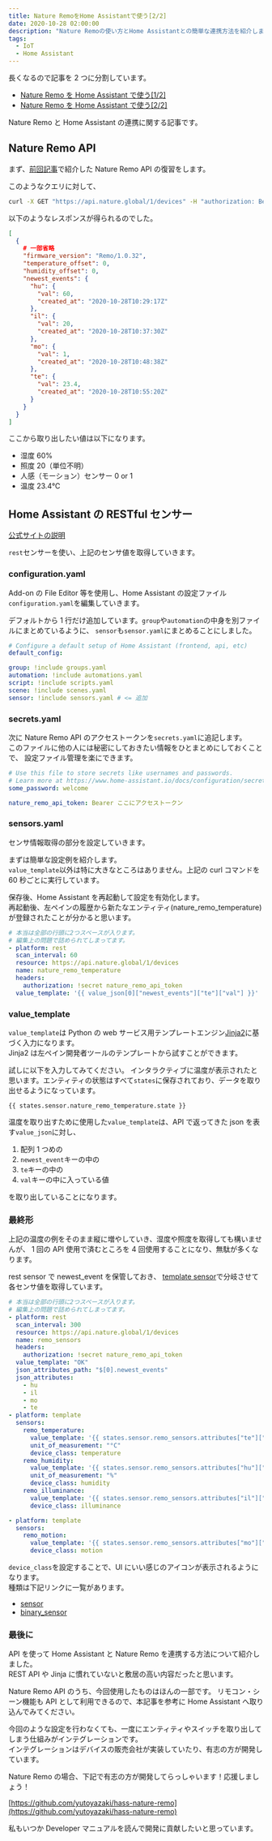 ```yaml
---
title: Nature RemoをHome Assistantで使う[2/2]
date: 2020-10-28 02:00:00
description: "Nature Remoの使い方とHome Assistantとの簡単な連携方法を紹介します。"
tags:
  - IoT
  - Home Assistant
---
```



長くなるので記事を 2 つに分割しています。

- [Nature Remo を Home Assistant で使う[1/2]](/nature-remoを-home-assistantで使う-1-2)
- [Nature Remo を Home Assistant で使う[2/2]](/nature-remoを-home-assistantで使う-2-2)

Nature Remo と Home Assistant の連携に関する記事です。

<RakutenAffiliate
  url="https://hb.afl.rakuten.co.jp/ichiba/1d756ea1.2a4ca8db.1d756ea2.2302b4a0/?pc=https%3A%2F%2Fitem.rakuten.co.jp%2Fnature-remo%2Fremo-1w3%2F&link_type=picttext&ut=eyJwYWdlIjoiaXRlbSIsInR5cGUiOiJwaWN0dGV4dCIsInNpemUiOiIyNDB4MjQwIiwibmFtIjoxLCJuYW1wIjoicmlnaHQiLCJjb20iOjEsImNvbXAiOiJkb3duIiwicHJpY2UiOjEsImJvciI6MSwiY29sIjoxLCJiYnRuIjoxLCJwcm9kIjowLCJhbXAiOmZhbHNlfQ%3D%3D"
  title="Nature スマートリモコン Nature Remo 3 家電コントロール Amazon Alexa / Google Home / Siri 対応 GPS連携 温度センサー Bluetooth Low Energy Remo-1W3"
  imgurl="https://hbb.afl.rakuten.co.jp/hgb/1d756ea1.2a4ca8db.1d756ea2.2302b4a0/?me_id=1378660&item_id=10000006&pc=https%3A%2F%2Fthumbnail.image.rakuten.co.jp%2F%400_mall%2Fnature-remo%2Fcabinet%2Fremo-1w3%2Fimgrc0074113842.jpg%3F_ex%3D240x240&s=240x240&t=picttext"
  value="価格：9980円（税込、送料無料)"
  value_date="(2020/10/28時点)"
/>

## Nature Remo API

まず、[前回記事](/nature-remoを-home-assistantで使う-1-2)で紹介した Nature Remo API の復習をします。

このようなクエリに対して、

```bash
curl -X GET "https://api.nature.global/1/devices" -H "authorization: Bearer ここにアクセストークン" | jq
```

以下のようなレスポンスが得られるのでした。

```json
[
  {
    # 一部省略
    "firmware_version": "Remo/1.0.32",
    "temperature_offset": 0,
    "humidity_offset": 0,
    "newest_events": {
      "hu": {
        "val": 60,
        "created_at": "2020-10-28T10:29:17Z"
      },
      "il": {
        "val": 20,
        "created_at": "2020-10-28T10:37:30Z"
      },
      "mo": {
        "val": 1,
        "created_at": "2020-10-28T10:48:38Z"
      },
      "te": {
        "val": 23.4,
        "created_at": "2020-10-28T10:55:20Z"
      }
    }
  }
]
```

ここから取り出したい値は以下になります。

- 湿度 60%
- 照度 20（単位不明）
- 人感（モーション）センサー 0 or 1
- 温度 23.4℃

## Home Assistant の RESTful センサー

[公式サイトの説明](https://www.home-assistant.io/integrations/rest/)

`rest`センサーを使い、上記のセンサ値を取得していきます。

### configuration.yaml

Add-on の File Editor 等を使用し、Home Assistant の設定ファイル`configuration.yaml`を編集していきます。

デフォルトから 1 行だけ追加しています。`group`や`automation`の中身を別ファイルにまとめているように、
`sensor`も`sensor.yaml`にまとめることにしました。

```yaml:title=configuration.yaml
# Configure a default setup of Home Assistant (frontend, api, etc)
default_config:

group: !include groups.yaml
automation: !include automations.yaml
script: !include scripts.yaml
scene: !include scenes.yaml
sensor: !include sensors.yaml # <= 追加
```

### secrets.yaml

次に Nature Remo API のアクセストークンを`secrets.yaml`に追記します。  
このファイルに他の人には秘密にしておきたい情報をひとまとめにしておくことで、
設定ファイル管理を楽にできます。

```yaml:title=secrets.yaml
# Use this file to store secrets like usernames and passwords.
# Learn more at https://www.home-assistant.io/docs/configuration/secrets/
some_password: welcome

nature_remo_api_token: Bearer ここにアクセストークン
```

### sensors.yaml

センサ情報取得の部分を設定していきます。

まずは簡単な設定例を紹介します。  
`value_template`以外は特に大きなところはありません。上記の curl コマンドを 60 秒ごとに実行しています。

保存後、Home Assistant を再起動して設定を有効化します。  
再起動後、左ペインの履歴から新たなエンティティ(nature_remo_temperature)が登録されたことが分かると思います。

```yaml:title=sensors.yaml
# 本当は全部の行頭に2つスペースが入ります。
# 編集上の問題で詰められてしまってます。
- platform: rest
  scan_interval: 60
  resource: https://api.nature.global/1/devices
  name: nature_remo_temperature
  headers:
    authorization: !secret nature_remo_api_token
  value_template: '{{ value_json[0]["newest_events"]["te"]["val"] }}'
```

### value_template

`value_template`は Python の web サービス用テンプレートエンジン[Jinja2](https://jinja.palletsprojects.com/en/2.11.x/)に基づく入力になります。  
Jinja2 は左ペイン開発者ツールのテンプレートから試すことができます。

試しに以下を入力してみてください。
インタラクティブに温度が表示されたと思います。エンティティの状態はすべて`states`に保存されており、データを取り出せるようになっています。

```
{{ states.sensor.nature_remo_temperature.state }}
```

温度を取り出すために使用した`value_template`は、API で返ってきた json を表す`value_json`に対し、

1. 配列 1 つめの
1. `newest_event`キーの中の
1. `te`キーの中の
1. `val`キーの中に入っている値

を取り出していることになります。

### 最終形

上記の温度の例をそのまま縦に増やしていき、湿度や照度を取得しても構いませんが、
1 回の API 使用で済むところを 4 回使用することになり、無駄が多くなります。

rest sensor で newest_event を保管しておき、
[template sensor](https://www.home-assistant.io/integrations/template/)で分岐させて各センサ値を取得しています。

```yaml:title=sensors.yaml
# 本当は全部の行頭に2つスペースが入ります。
# 編集上の問題で詰められてしまってます。
- platform: rest
  scan_interval: 300
  resource: https://api.nature.global/1/devices
  name: remo_sensors
  headers:
    authorization: !secret nature_remo_api_token
  value_template: "OK"
  json_attributes_path: "$[0].newest_events"
  json_attributes:
    - hu
    - il
    - mo
    - te
- platform: template
  sensors:
    remo_temperature:
      value_template: '{{ states.sensor.remo_sensors.attributes["te"]["val"] }}'
      unit_of_measurement: "°C"
      device_class: temperature
    remo_humidity:
      value_template: '{{ states.sensor.remo_sensors.attributes["hu"]["val"] }}'
      unit_of_measurement: "%"
      device_class: humidity
    remo_illuminance:
      value_template: '{{ states.sensor.remo_sensors.attributes["il"]["val"] }}'
      device_class: illuminance
```

```yaml:title=binary_sensors.yaml
- platform: template
  sensors:
    remo_motion:
      value_template: '{{ states.sensor.remo_sensors.attributes["mo"]["val"] }}'
      device_class: motion
```

`device_class`を設定することで、UI にいい感じのアイコンが表示されるようになります。  
種類は下記リンクに一覧があります。

- [sensor](https://www.home-assistant.io/integrations/sensor#device-class)
- [binary_sensor](https://www.home-assistant.io/integrations/binary_sensor/#device-class)

### 最後に

API を使って Home Assistant と Nature Remo を連携する方法について紹介しました。  
REST API や Jinja に慣れていないと敷居の高い内容だったと思います。

Nature Remo API のうち、今回使用したものはほんの一部です。
リモコン・シーン機能も API として利用できるので、本記事を参考に Home Assistant へ取り込んでみてください。

今回のような設定を行わなくても、一度にエンティティやスイッチを取り出してしまう仕組みがインテグレーションです。  
インテグレーションはデバイスの販売会社が実装していたり、有志の方が開発しています。

Nature Remo の場合、下記で有志の方が開発してらっしゃいます！応援しましょう！

[https://github.com/yutoyazaki/hass-nature-remo](https://github.com/yutoyazaki/hass-nature-remo)

私もいつか Developer マニュアルを読んで開発に貢献したいと思っています。
